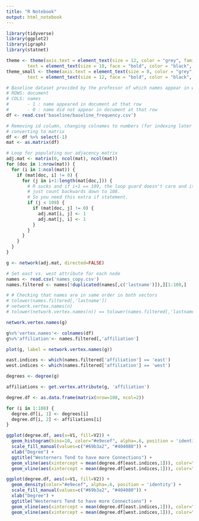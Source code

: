 ```yaml
---
title: "R Notebook"
output: html_notebook
---
```


```r
library(tidyverse)
library(ggplot2)
library(igraph)  
library(statnet)

theme <- theme(axis.text = element_text(size = 12, color = "grey", family = "Times"),
        text = element_text(size = 18, face = "bold", color = "black", family = "Times"))
theme_small <- theme(axis.text = element_text(size = 8, color = "grey", family = "Times"),
        text = element_text(size = 12, face = "bold", color = "black", family = "Times"))
```

```r
# Baseline dataset provided by the professor of which names appear in which document
# ROWS: document
# COLS: names
#       - 1 : name appeared in document at that row
#       - 0 : name did not appear in document at that row
df <- read.csv('baseline/baseline_frequency.csv')

# Removing id column, changing colnames to numbers (for indexing later on),
# converting to matrix
df <- df %>% select(-1) 
mat <- as.matrix(df)

# Loop for populating our adjacency matrix
adj.mat <- matrix(0, ncol(mat), ncol(mat))
for (doc in 1:nrow(mat)) {
  for (i in 1:ncol(mat)) {
    if (mat[doc, i] != 0) {
      for (j in i+1:length(mat[doc,])) {
        # R sucks and if i+1 == 109, the loop guard doesn't care and it will 
        # just count backwards down to 108.
        # So you need this extra if statement.
        if (j < 109) {
          if (mat[doc, j] != 0) {
            adj.mat[i, j] <- 1
            adj.mat[j, i] <- 1
          }
        }
      }
    }
  }
}
```

```r
g <- network(adj.mat, directed=FALSE)

# Set east vs. west attribute for each node
names <- read.csv('names_copy.csv')
names.filtered <- names[!duplicated(names[,c('lastname')]),][1:108,]

# # Checking that names are in same order in both vectors
# tolower(names.filtered[,'lastname'])
# network.vertex.names(n)
# tolower(network.vertex.names(n)) == tolower(names.filtered[,'lastname'])

network.vertex.names(g)

g%v%'vertex.names'<- colnames(df)
g%v%'affiliation'<- names.filtered[,'affiliation']

plot(g, label = network.vertex.names(g))
```

```r
east.indices <- which(names.filtered['affiliation'] == 'east')
west.indices <- which(names.filtered['affiliation'] == 'west')
```

```r
degrees <- degree(g)

affiliations <- get.vertex.attribute(g, 'affiliation')

degree.df <- as.data.frame(matrix(nrow=108, ncol=2))

for (i in 1:108) {
  degree.df[i, 1] <- degrees[i]
  degree.df[i, 2] <- affiliations[i]
}

ggplot(degree.df, aes(x=V1, fill=V2)) +
  geom_histogram(bins=10, color="#e9ecef", alpha=.6, position = 'identity') +
  scale_fill_manual(values=c("#69b3a2", "#404080")) +
  xlab("Degree") +
  ggtitle("Westerners Tend to have more Connections") +
  geom_vline(aes(xintercept = mean(degree.df[east.indices,1])), color="#69b3a2") +
  geom_vline(aes(xintercept = mean(degree.df[west.indices,1])), color="#404080")

ggplot(degree.df, aes(x=V1, fill=V2)) +
  geom_density(color="#e9ecef", alpha=.6, position = 'identity') +
  scale_fill_manual(values=c("#69b3a2", "#404080")) +
  xlab("Degree") +
  ggtitle("Westerners Tend to have more Connections") +
  geom_vline(aes(xintercept = mean(degree.df[east.indices,1])), color="#69b3a2") +
  geom_vline(aes(xintercept = mean(degree.df[west.indices,1])), color="#404080")
```
